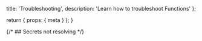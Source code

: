   title: 'Troubleshooting',
  description:
    'Learn how to troubleshoot Functions'
};

  return {
    props: {
      meta
    }
  };
}

{/* ## Secrets not resolving */}
